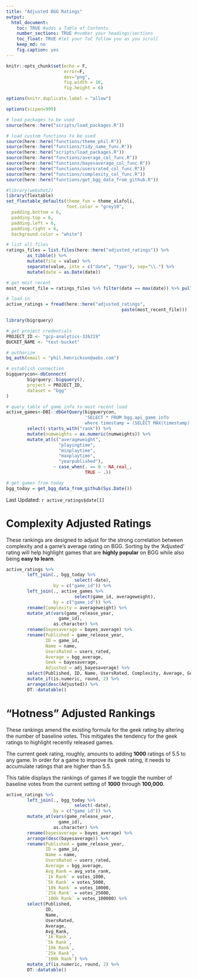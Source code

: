 ```yaml
---
title: "Adjusted BGG Ratings"
output: 
  html_document:
    toc: TRUE #adds a Table of Contents
    number_sections: TRUE #number your headings/sections
    toc_float: TRUE #let your ToC follow you as you scroll
    keep_md: no
    fig.caption: yes
---
```


```r

knitr::opts_chunk$set(echo = F,
                      error=F,
                      dev="png",
                      fig.width = 10,
                      fig.height = 6)

options(knitr.duplicate.label = "allow")

options(scipen=999)

# load packages to be used
source(here::here("scripts/load_packages.R"))

# load custom functions to be used
source(here::here("functions/theme_phil.R"))
source(here::here("functions/tidy_name_func.R"))
source(here::here("scripts/load_packages.R"))
source(here::here("functions/average_col_func.R"))
source(here::here("functions/bayesaverage_col_func.R"))
source(here::here("functions/usersrated_col_func.R"))
source(here::here("functions/complexity_col_func.R"))
source(here::here("functions/get_bgg_data_from_github.R"))

```

```r

#library(webshot2)
library(flextable)
set_flextable_defaults(theme_fun = theme_alafoli,
                       font.color = "grey10",
  padding.bottom = 6, 
  padding.top = 6,
  padding.left = 6,
  padding.right = 6,
  background.color = "white")

```

```r

# list all files
ratings_files = list.files(here::here("adjusted_ratings")) %>%
        as_tibble() %>%
        mutate(file = value) %>%
        separate(value, into = c("date", "type"), sep="\\.") %>%
        mutate(date = as.Date(date))

# get most recent
most_recent_file = ratings_files %>% filter(date == max(date)) %>% pull(file)

# load in
active_ratings = fread(here::here("adjusted_ratings",
                                            paste(most_recent_file)))

```

```r

library(bigrquery)

# get project credentials
PROJECT_ID <- "gcp-analytics-326219"
BUCKET_NAME <- "test-bucket"

# authorize
bq_auth(email = "phil.henrickson@aebs.com")

# establish connection
bigquerycon<-dbConnect(
        bigrquery::bigquery(),
        project = PROJECT_ID,
        dataset = "bgg"
)

# query table of game info to most recent load
active_games<-DBI::dbGetQuery(bigquerycon, 
                              'SELECT * FROM bgg.api_game_info
                              where timestamp = (SELECT MAX(timestamp) as most_recent FROM bgg.api_game_info)') %>%
        select(-starts_with("rank")) %>%
        mutate(numweights = as.numeric(numweights)) %>%
        mutate_at(c("averageweight",
                    "playingtime",
                    "minplaytime",
                    "maxplaytime",
                    "yearpublished"),
                  ~ case_when(. == 0 ~ NA_real_,
                              TRUE ~ .))

# get games from today
bgg_today = get_bgg_data_from_github(Sys.Date())

```

Last Updated: `r active_ratings$date[1]`

# Complexity Adjusted Ratings

These rankings are designed to adjust for the strong correlation between complexity and a game's average rating on BGG. Sorting by the 'Adjusted' rating will help highlight games that are **highly popular** on BGG while also being **easy to learn**.

```r

active_ratings %>%
        left_join(., bgg_today %>%
                          select(-date),
                  by = c("game_id")) %>%
        left_join(., active_games %>%
                          select(game_id, averageweight),
                  by = c("game_id")) %>%
        rename(Complexity = averageweight) %>%
        mutate_at(vars(game_release_year,
                    game_id),
                  as.character) %>%
        rename(bayesaverage = bayes_average) %>%
        rename(Published = game_release_year,
               ID = game_id,
               Name = name,
               UsersRated = users_rated,
               Average = bgg_average,
               Geek = bayesaverage,
               Adjusted = adj_bayesaverage) %>%
        select(Published, ID, Name, UsersRated, Complexity, Average, Geek, Adjusted) %>%
        mutate_if(is.numeric, round, 2) %>%
        arrange(desc(Adjusted)) %>%
        DT::datatable()

```

# "Hotness" Adjusted Rankings

These rankings amend the existing formula for the geek rating by altering the number of baseline votes. This mitigates the tendency for the geek ratings to highlight recently released games.

The current geek rating, roughly, amounts to adding **1000** ratings of 5.5 to any game. In order for a game to improve its geek rating, it needs to accumulate ratings that are higher than 5.5.

This table displays the rankings of games if we toggle the number of baseline votes from the current setting of **1000** through **100,000**.

```r

active_ratings %>%
        left_join(., bgg_today %>%
                          select(-date),
                  by = c("game_id")) %>%
        mutate_at(vars(game_release_year,
                    game_id),
                  as.character) %>%
        rename(bayesaverage = bayes_average) %>%
        arrange(desc(bayesaverage)) %>%
        rename(Published = game_release_year,
               ID = game_id,
               Name = name,
               UsersRated = users_rated,
               Average = bgg_average,
               Avg_Rank = avg_vote_rank,
               `1k Rank` = votes_1000,
               `5k Rank` = votes_5000,
               `10k Rank` = votes_10000,
               `25k Rank` = votes_25000,
               `100k Rank` = votes_100000) %>%
        select(Published,
               ID,
               Name,
               UsersRated,
               Average,
               Avg_Rank,
               `1k Rank`,
               `5k Rank`,
               `10k Rank`,
               `25k Rank`,
               `100k Rank`) %>%
        mutate_if(is.numeric, round, 2) %>%
        DT::datatable()

```

